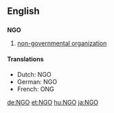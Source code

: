==English==

==={{initialism}}===
'''NGO'''

# [[Non-Governmental Organization|non-governmental organization]]

====Translations====
*Dutch: NGO
*German: NGO
*French: ONG

[[de:NGO]]
[[et:NGO]]
[[hu:NGO]]
[[ja:NGO]]
